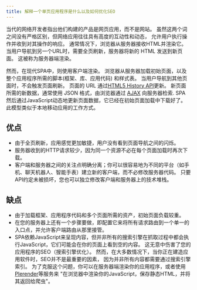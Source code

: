 ```yaml
---
title: 解释一个单页应用程序是什么以及如何优化SEO
---
```


当代的网络开发者指出他们构建的产品是网页应用，而不是网站。 虽然这两个词之间没有严格区别，但网络应用往往具有高度的互动性和动态， 允许用户执行操作并收到对其操作的响应。 通常情况下，浏览器从服务器接收HTML并渲染它。 当用户导航到另一个URL时，需要全页刷新，服务器将新的 HTML 发送到新页面。 这被称为服务器端渲染。

然而，在现代SPA中，则使用客户端渲染。 浏览器从服务器加载初始页面，以及整个应用程序所需的脚本(框架、库、应用代码) 和样式表。 当用户导航到其他页面时，不会触发页面刷新。 页面的 URL 通过[HTML5 History API](https://developer.mozilla.org/en-US/docs/Web/API/History_API)更新。 新页面所需的新数据，通常使用 JSON 格式，由浏览器通过 [AJAX](https://developer.mozilla.org/en-US/docs/AJAX/Getting_Start) 向服务器检索. SPA 然后通过JavaScript动态地更新页面数据，它已经在初始页面加载中下载好了。 此模型类似于本地移动应用的工作方式。

## 优点

-   由于全页刷新，应用感觉更加敏捷，用户没有看到页面导航之间的闪烁。
-   服务器收到的HTTP请求较少，因为同一个资源不必在每个页面加载时再次下载。
-   客户端和服务器之间的关注点明确分离；你可以很容易地为不同的平台（如手机、聊天机器人、智能手表）建立新的客户端，而不必修改服务器代码。 只要API约定未被损坏，您也可以独立修改客户端和服务器上的技术堆栈。

## 缺点

-   由于加载框架、应用程序代码和多个页面所需的资产，初始页面负载较重。
-   在您的服务器上还有一个步骤要做，即配置它来将所有请求路由到一个单一的入口点，并允许客户端路由从那里接管。
-   SPA依赖JavaScript来呈现内容，但并非所有的搜索引擎在抓取过程中都会执行JavaScript，它们可能会在你的页面上看到空的内容。 这无意中伤害了您的应用程序的SEO（搜索引擎优化）。 然而，在大多数情况下，当你正在建造应用软件时，SEO并不是最重要的因素， 因为并非所有内容都需要通过搜索引擎索引。 为了克服这个问题，你可以在服务器端渲染你的应用程序，或者使用[Plerender](https://prerender.io/)等服务来 "在浏览器中渲染你的JavaScript，保存静态HTML，并将其返回给爬虫"。
